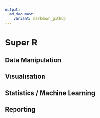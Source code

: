 ```yaml
---
output:
  md_document:
    variant: markdown_github
---
```

# Super R

## Data Manipulation
## Visualisation
## Statistics / Machine Learning
## Reporting